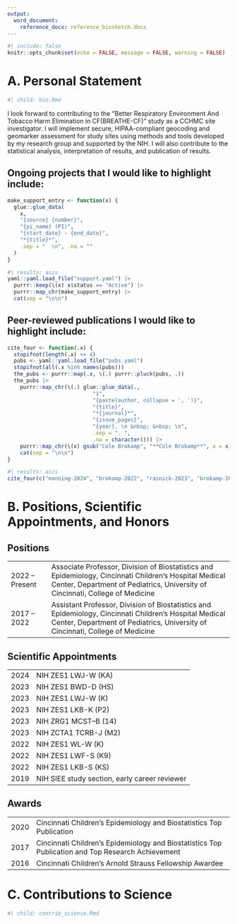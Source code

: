 ```yaml
---
output:
  word_document:
    reference_docx: reference_biosketch.docx
---
```


```r
#| include: false
knitr::opts_chunk$set(echo = FALSE, message = FALSE, warning = FALSE)
```


# A. Personal Statement

```r
#| child: bio.Rmd
```

I look forward to contributing to the "Better Respiratory Environment And Tobacco Harm Elimination in CF(BREATHE-CF)" study as a CCHMC site investigator.
I will implement secure, HIPAA-compliant geocoding and geomarker assessment for study sites using methods and tools developed by my research group and supported by the NIH.
I will also contribute to the statistical analysis, interpretation of results, and publication of results.

## Ongoing projects that I would like to highlight include:

```r
make_support_entry <- function(x) {
  glue::glue_data(
    x,
    "{source} {number}",
	"{pi_name} (PI)",
    "{start_date} - {end_date}",
    "*{title}*",
    .sep = "  \n", .na = ""
  ) 
}
```

```r
#| results: asis
yaml::yaml.load_file("support.yaml") |>
  purrr::keep(\(x) x$status == "Active") |>
  purrr::map_chr(make_support_entry) |>
  cat(sep = "\n\n")
```

## Peer-reviewed publications I would like to highlight include:

```r
cite_four <- function(.x) {
  stopifnot(length(.x) <= 4)
  pubs <- yaml::yaml.load_file("pubs.yaml")
  stopifnot(all(.x %in% names(pubs)))
  the_pubs <- purrr::map(.x, \(.) purrr::pluck(pubs, .))
  the_pubs |>
    purrr::map_chr(\(.) glue::glue_data(.,
                           "1",
                           "{paste(author, collapse = ', ')}",
                           "{title}",
                           "*{journal}*",
                           "{issue_pages}",
                           "{year}. \n &nbsp; &nbsp; \n",
                           .sep = ". ",
                           .na = character())) |>
    purrr::map_chr(\(x) gsub("Cole Brokamp", "**Cole Brokamp**", x = x, fixed = TRUE)) |>
    cat(sep = "\n\n")
}
```

```r
#| results: asis
cite_four(c("manning-2024", "brokamp-2022", "rasnick-2023", "brokamp-2017b"))
```

# B. Positions, Scientific Appointments, and Honors

## Positions

|||
|:-----|:--------------------------|
|2022 – Present |	Associate Professor, Division of Biostatistics and Epidemiology, Cincinnati Children’s Hospital Medical Center, Department of Pediatrics, University of Cincinnati, College of Medicine |
|2017 – 2022 | Assistant Professor, Division of Biostatistics and Epidemiology, Cincinnati Children’s Hospital Medical Center, Department of Pediatrics, University of Cincinnati, College of Medicine|

## Scientific Appointments

|||
|:-----|:------------------|
| 2024 | NIH ZES1 LWJ-W (KA) |
| 2023 | NIH ZES1 BWD-D (HS) |
| 2023 | NIH ZES1 LWJ-W (K) |
| 2023 | NIH ZES1 LKB-K (P2) |
| 2023 | NIH ZRG1 MCST–B (14) |
| 2023 | NIH ZCTA1 TCRB-J (M2) |
| 2022 | NIH ZES1 WL-W (K) |
| 2022 | NIH ZES1 LWF-S (K9) |
| 2022 | NIH ZES1 LKB-S (KS) |
| 2019 | NIH SIEE study section, early career reviewer |

## Awards

|      |                                                         |
|:-----|:--------------------------------------------------------|
| 2020 | Cincinnati Children's Epidemiology and Biostatistics Top Publication |
| 2017 | Cincinnati Children's Epidemiology and Biostatistics Top Publication and Top Research Achievement |
| 2016 | Cincinnati Children's Arnold Strauss Fellowship Awardee |

# C. Contributions to Science

```r
#| child: contrib_science.Rmd
```
